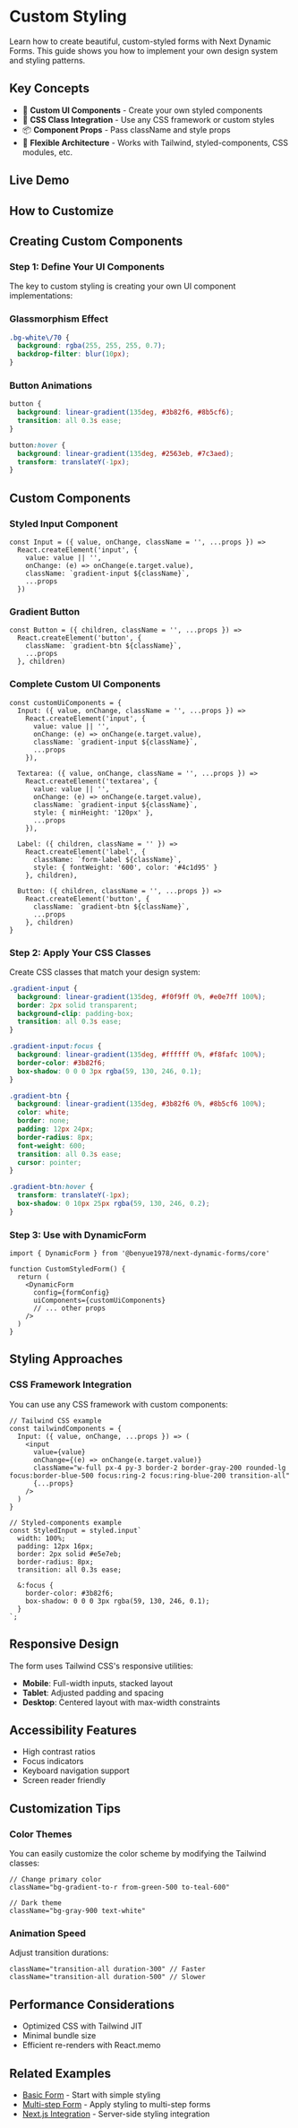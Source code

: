 # Custom Styling

Learn how to create beautiful, custom-styled forms with Next Dynamic Forms. This guide shows you how to implement your own design system and styling patterns.

## Key Concepts

- 🎨 **Custom UI Components** - Create your own styled components
- 🎯 **CSS Class Integration** - Use any CSS framework or custom styles
- 📦 **Component Props** - Pass className and style props
- 🔧 **Flexible Architecture** - Works with Tailwind, styled-components, CSS modules, etc.

## Live Demo


<DemoPreview demo="custom-styling" />

## How to Customize

<DemoPreview demo="custom-styling" showEditor={true} />

## Creating Custom Components

### Step 1: Define Your UI Components

The key to custom styling is creating your own UI component implementations:

### Glassmorphism Effect

```css
.bg-white\/70 {
  background: rgba(255, 255, 255, 0.7);
  backdrop-filter: blur(10px);
}
```

### Button Animations

```css
button {
  background: linear-gradient(135deg, #3b82f6, #8b5cf6);
  transition: all 0.3s ease;
}

button:hover {
  background: linear-gradient(135deg, #2563eb, #7c3aed);
  transform: translateY(-1px);
}
```

## Custom Components

### Styled Input Component

```tsx
const Input = ({ value, onChange, className = '', ...props }) => 
  React.createElement('input', {
    value: value || '',
    onChange: (e) => onChange(e.target.value),
    className: `gradient-input ${className}`,
    ...props
  })
```

### Gradient Button

```tsx
const Button = ({ children, className = '', ...props }) => 
  React.createElement('button', {
    className: `gradient-btn ${className}`,
    ...props
  }, children)
```

### Complete Custom UI Components

```tsx
const customUiComponents = {
  Input: ({ value, onChange, className = '', ...props }) => 
    React.createElement('input', {
      value: value || '',
      onChange: (e) => onChange(e.target.value),
      className: `gradient-input ${className}`,
      ...props
    }),
    
  Textarea: ({ value, onChange, className = '', ...props }) => 
    React.createElement('textarea', {
      value: value || '',
      onChange: (e) => onChange(e.target.value),
      className: `gradient-input ${className}`,
      style: { minHeight: '120px' },
      ...props
    }),
    
  Label: ({ children, className = '' }) => 
    React.createElement('label', {
      className: `form-label ${className}`,
      style: { fontWeight: '600', color: '#4c1d95' }
    }, children),
    
  Button: ({ children, className = '', ...props }) => 
    React.createElement('button', {
      className: `gradient-btn ${className}`,
      ...props
    }, children)
}
```

### Step 2: Apply Your CSS Classes

Create CSS classes that match your design system:

```css
.gradient-input {
  background: linear-gradient(135deg, #f0f9ff 0%, #e0e7ff 100%);
  border: 2px solid transparent;
  background-clip: padding-box;
  transition: all 0.3s ease;
}

.gradient-input:focus {
  background: linear-gradient(135deg, #ffffff 0%, #f8fafc 100%);
  border-color: #3b82f6;
  box-shadow: 0 0 0 3px rgba(59, 130, 246, 0.1);
}

.gradient-btn {
  background: linear-gradient(135deg, #3b82f6 0%, #8b5cf6 100%);
  color: white;
  border: none;
  padding: 12px 24px;
  border-radius: 8px;
  font-weight: 600;
  transition: all 0.3s ease;
  cursor: pointer;
}

.gradient-btn:hover {
  transform: translateY(-1px);
  box-shadow: 0 10px 25px rgba(59, 130, 246, 0.2);
}
```

### Step 3: Use with DynamicForm

```tsx
import { DynamicForm } from '@benyue1978/next-dynamic-forms/core'

function CustomStyledForm() {
  return (
    <DynamicForm
      config={formConfig}
      uiComponents={customUiComponents}
      // ... other props
    />
  )
}
```

## Styling Approaches

### CSS Framework Integration

You can use any CSS framework with custom components:

```tsx
// Tailwind CSS example
const tailwindComponents = {
  Input: ({ value, onChange, ...props }) => (
    <input
      value={value}
      onChange={(e) => onChange(e.target.value)}
      className="w-full px-4 py-3 border-2 border-gray-200 rounded-lg focus:border-blue-500 focus:ring-2 focus:ring-blue-200 transition-all"
      {...props}
    />
  )
}

// Styled-components example
const StyledInput = styled.input`
  width: 100%;
  padding: 12px 16px;
  border: 2px solid #e5e7eb;
  border-radius: 8px;
  transition: all 0.3s ease;
  
  &:focus {
    border-color: #3b82f6;
    box-shadow: 0 0 0 3px rgba(59, 130, 246, 0.1);
  }
`;
```

## Responsive Design

The form uses Tailwind CSS's responsive utilities:

- **Mobile**: Full-width inputs, stacked layout
- **Tablet**: Adjusted padding and spacing
- **Desktop**: Centered layout with max-width constraints

## Accessibility Features

- High contrast ratios
- Focus indicators
- Keyboard navigation support
- Screen reader friendly

## Customization Tips

### Color Themes
You can easily customize the color scheme by modifying the Tailwind classes:

```tsx
// Change primary color
className="bg-gradient-to-r from-green-500 to-teal-600"

// Dark theme
className="bg-gray-900 text-white"
```

### Animation Speed
Adjust transition durations:

```tsx
className="transition-all duration-300" // Faster
className="transition-all duration-500" // Slower
```

## Performance Considerations

- Optimized CSS with Tailwind JIT
- Minimal bundle size
- Efficient re-renders with React.memo

## Related Examples

- [Basic Form](/demos/basic-form) - Start with simple styling
- [Multi-step Form](/demos/multi-step) - Apply styling to multi-step forms
- [Next.js Integration](/demos/nextjs-integration) - Server-side styling integration